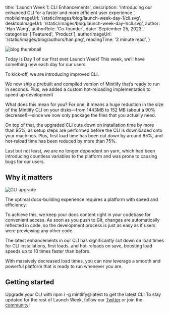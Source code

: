 
  title: 'Launch Week 1: CLI Enhancements',
  description:
    'Introducing our enhanced CLI for a faster and more efficient user experience ',
  mobileImageUrl: '/static/images/blog/launch-week-day-1/cli.svg',
  desktopImageUrl: '/static/images/blog/launch-week-day-1/cli.svg',
  author: 'Han Wang',
  authorRole: 'Co-founder',
  date: 'September 25, 2023',
  categories: ['Featured', 'Product'],
  authorImageUrl: '/static/images/blog/authors/han.png',
  readingTime: '2 minute read',
}


<img
  src="/static/images/blog/launch-week-day-1/header.png"
  alt="blog thumbnail"
  className="w-full rounded-md"
/>

Today is Day 1 of our first ever Launch Week! This week, we’ll have something new each day for our users.  

To kick-off, we are introducing improved CLI. 

We now ship a prebuilt and compiled version of Mintlify that’s ready to run in seconds. Plus, we added a custom hot-reloading implementation to speed up development 

What does this mean for you? For one, it means a huge reduction in the size of the Mintlify CLI on your disks—from 1443MB to 152 MB (about a 90% decrease!)—since we now only package the files that you actually need.

On top of that, the upgraded CLI cuts down on installation time by more than 95%, as setup steps are performed before the CLI is downloaded onto your machines. Plus, first load time has been cut down by around 85%, and hot-reload time has been reduced by more than 75%. 

Last but not least, we are no longer dependent on yarn, which had been introducing countless variables to the platform and was prone to causing bugs for our users.  
 
## Why it matters 

<img
  src="/static/images/blog/august-2023/cli.gif"
  alt="CLI upgrade"
  className="w-full rounded-md"
/>

The optimal docs-building experience requires a platform with speed and efficiency. 

To achieve this, we keep your docs content right in your codebase for convenient access. As soon as you push to Git, changes are automatically reflected in code, so the development process is just as easy as if users were previewing any other code.

The latest enhancements in our CLI has significantly cut down on load times for CLI installations, first loads, and hot-reloads on save, boosting load speeds up to 10 times faster than before. 

With massively decreased load times, you can now leverage a smooth and powerful platform that is ready to run whenever you are. 


## Getting started

Upgrade your CLI with npm i -g mintlify@latest to get the latest CLI
To stay updated for the rest of Launch Week, follow our [Twitter](https://twitter.com/mintlify) or join the [community](http://mintlify.com/community)! 
